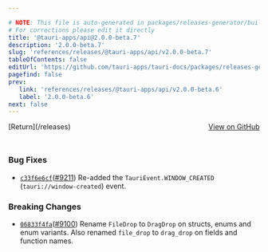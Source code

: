 ```yaml
---

# NOTE: This file is auto-generated in packages/releases-generator/build.ts
# For corrections please edit it directly
title: '@tauri-apps/api@2.0.0-beta.7'
description: '2.0.0-beta.7'
slug: 'references/releases/@tauri-apps/api/v2.0.0-beta.7'
tableOfContents: false
editUrl: 'https://github.com/tauri-apps/tauri-docs/packages/releases-generator/build.ts'
pagefind: false
prev:
   link: 'references/releases/@tauri-apps/api/v2.0.0-beta.6'
   label: '2.0.0-beta.6'
next: false
---
```


			

<ReleaseSidebar slug="references/releases/@tauri-apps/api"  packageName="@tauri-apps/api" />

<div style="margin-bottom:3rem; display: flex; justify-content: space-between; align-items: center"><span>[Return](/releases)</span><span><a href="https://github.com/tauri-apps/tauri/releases/tag/@tauri-apps/api-v2.0.0-beta.7">View on GitHub</a></span></div>

### Bug Fixes

- [`c33f6e6cf`](https://www.github.com/tauri-apps/tauri/commit/c33f6e6cf35a0d34b5598875a2e5b642a01c8b38)([#9211](https://www.github.com/tauri-apps/tauri/pull/9211)) Re-added the `TauriEvent.WINDOW_CREATED` (`tauri://window-created`) event.

### Breaking Changes

- [`06833f4fa`](https://www.github.com/tauri-apps/tauri/commit/06833f4fa8e63ecc55fe3fc874a9e397e77a5709)([#9100](https://www.github.com/tauri-apps/tauri/pull/9100)) Rename `FileDrop` to `DragDrop` on structs, enums and enum variants. Also renamed `file_drop` to `drag_drop` on fields and function names.

